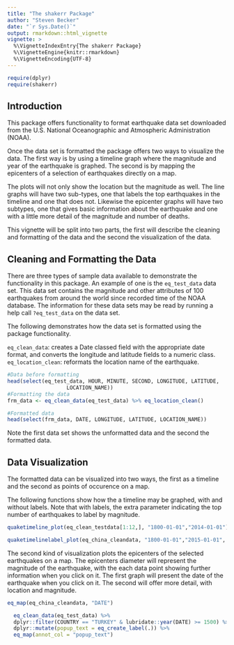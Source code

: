 ```yaml
---
title: "The shakerr Package"
author: "Steven Becker"
date: "`r Sys.Date()`"
output: rmarkdown::html_vignette
vignette: >
  %\VignetteIndexEntry{The shakerr Package}
  %\VignetteEngine{knitr::rmarkdown}
  %\VignetteEncoding{UTF-8}
---
```


```r

require(dplyr)
require(shakerr)

```


## Introduction

This package offers functionality to format earthquake data set downloaded from
the U.S. National Oceanographic and Atmospheric Administration (NOAA).

Once the data set is formatted the package offers two ways to visualize the data.
The first way is by using a timeline graph where the magnitude and year of the
earthquake is graphed. The second is by mapping the epicenters of a selection 
of earthquakes directly on a map.

The plots will not only show the location but the magnitude as well. 
The line graphs will have two sub-types, one that labels the top earthquakes
in the timeline and one that does not. Likewise the epicenter graphs will
have two subtypes, one that gives basic information about the earthquake and
one with a little more detail of the magnitude and number of deaths.

This vignette will be split into two parts, the first will describe the
cleaning and formatting of the data and the second the visualization of the 
data.

## Cleaning and Formatting the Data

There are three types of sample data available to demonstrate the functionality
in this package. An example of one is the `eq_test_data` data set. This data 
set contains the magnitude and other attributes of 100 earthquakes from around 
the world since recorded time of the NOAA database. The information for these 
data sets may be read by running a help call `?eq_test_data` on the data set.

The following demonstrates how the data set is formatted using the package 
functionality.

`eq_clean_data`: creates a Date classed field with the appropriate date format,
and converts the longitude and latitude fields to a numeric class.
`eq_location_clean`: reformats the location name of the earthquake.

```r
#Data before formatting
head(select(eq_test_data, HOUR, MINUTE, SECOND, LONGITUDE, LATITUDE,
                   LOCATION_NAME))
#Formatting the data
frm_data <- eq_clean_data(eq_test_data) %>% eq_location_clean()

#Formatted data
head(select(frm_data, DATE, LONGITUDE, LATITUDE, LOCATION_NAME))


```

Note the first data set shows the unformatted data and the second the formatted
data.

## Data Visualization

The formatted data can be visualized into two ways, the first as a timeline and
the second as points of occurence on a map.

The following functions show how the a timeline may be graphed, with and 
without labels. Note that with labels, the extra parameter indicating the 
top number of earthquakes to label by magnitude.

```r

quaketimeline_plot(eq_clean_testdata[1:12,], "1800-01-01","2014-01-01")

```

```r

quaketimelinelabel_plot(eq_china_cleandata, "1800-01-01","2015-01-01", 3)

```

The second kind of visualization plots the epicenters of the selected 
earthquakes on a map. The epicenters diameter will represent the magnitude
of the earthquake, with the each data point showing further information when
you click on it. The first graph will present the date of the earthquake
when you click on it. The second will offer more detail, with location and 
magnitude.

```r

eq_map(eq_china_cleandata, "DATE")

```


```r

  eq_clean_data(eq_test_data) %>% 
  dplyr::filter(COUNTRY == "TURKEY" & lubridate::year(DATE) >= 1500) %>% 
  dplyr::mutate(popup_text = eq_create_label(.)) %>% 
  eq_map(annot_col = "popup_text")

```

